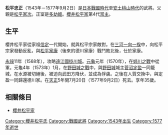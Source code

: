 {{日本武士
|名稱= 松平 忠正
|圖片名稱= 
|圖片大小= 
|圖片說明= 
|時代= [[日本戰國時代|日本戰國時代]]—[[安土桃山時代|安土桃山時代]]
|出生日期= [[天文_(後奈良天皇)|天文]]12年（1543年）
|出生地點= 
|逝世日期= [[天正_(日本)|天正]]5年閏7月20日（1577年9月2日）
|逝世地點= 
|假名= 
|羅馬字= 
|幼名= 
|改名= 
|别名= 道春<BR>與一郎（通稱）
|諡号= 
|神号= 
|戒名= 
|洗禮名= 
|墓所= 
|朝廷官位= 
|幕府職位= 
|主君= [[德川家康|德川家康]]
|藩= 
|氏族= [[櫻井松平家|櫻井松平家]]
|父母= 父：[[松平家次|松平家次]]
|養父= 
|養母= 
|兄弟= 弟：[[松平忠吉_(櫻井松平家)|松平忠吉]]
|姐妹= 妹：普嚴院（[[菅沼定盈|菅沼定盈]]室）
|正室= [[多劫姬|多劫姬]]（[[久松俊勝|久松俊勝]]的女兒，後來成為松平忠吉室）、明智綾乃（[[明智光秀|明智光秀]]的女兒）？
|側室= 
|嗣子= [[松平家廣|家廣]]
|嗣女= 
|養子= 
|養女= 
}}
{{japanese|japanese=松平 忠正|kana=まつだいら ただまさ|romaji=Matsudaira Tadamasa}}
'''松平忠正'''（1543年－1577年9月2日）是[[日本戰國時代|日本戰國時代]]至[[安土桃山時代|安土桃山時代]]的武將。父親是[[松平家次|松平家次]]。正室是[[多劫姬|多劫姬]]。[[櫻井松平家|櫻井松平家]]第4代[[當主|當主]]。

== 生平 ==
櫻井松平家從家祖[[松平信定|信定]]一代開始，就與松平宗家敵對。在[[三河一向一揆|三河一向一揆]]中，向松平宗家發動反亂，與[[松平家康|松平家康]]（後來的德川家康）戰鬥敗北後，仕於家康。

[[永祿|永祿]]11年（1568年），攻略[[遠江國|遠江國]][[掛川城|掛川城]]。[[元龜|元龜]]元年（1570年），在[[姉川之戰|姉川之戰]]中從軍。元龜4年（1573年）1月，在[[野田城之戰|野田城之戰]]中，與[[野田城_(三河國)|野田城]]城主[[菅沼定盈|菅沼定盈]]一同籠城，在水源被切絕後，被迫向武田方降伏，並成為俘虜。之後在人質交換中，與定盈一同歸還德川家。在[[天正_(日本)|天正]]5年閏7月20日（1577年9月2日）死去。享年35歲。

== 相關條目 ==
*[[櫻井松平家|櫻井松平家]]

{{松平氏歷代當主|櫻井松平家||第4代}}
[[Category:櫻井松平氏|Category:櫻井松平氏]]
[[Category:戰國武將|Category:戰國武將]]
[[Category:1543年出生|Category:1543年出生]]
[[Category:1577年逝世|Category:1577年逝世]]